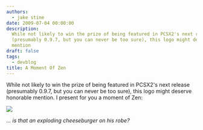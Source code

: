 ```yaml
---
authors:
  - jake stine
date: 2009-07-04 00:00:00
description:
  While not likely to win the prize of being featured in PCSX2's next release
  (presumably 0.9.7, but you can never be too sure), this logo might deserve honorable
  mention
draft: false
tags:
  - devblog
title: A Moment Of Zen
---
```


While not likely to win the prize of being featured in PCSX2's next
release (presumably 0.9.7, but you can never be too sure), this logo
might deserve honorable mention. I present for you a moment of Zen:

<!-- truncate -->

![](./img/pcsx2_jc_version_small.webp)

_... is that an exploding cheeseburger on his robe?_
